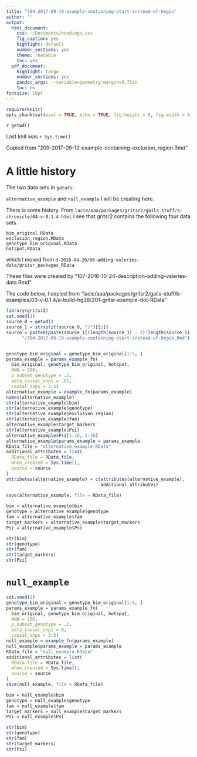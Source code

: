 ```yaml
---
title: "304-2017-09-19-example-containing-start-instead-of-begin"
author: ''
output:
  html_document:
    css: ~/Documents/headings.css
    fig_caption: yes
    highlight: default
    number_sections: yes
    theme: readable
    toc: yes
  pdf_document:
    highlight: tango
    number_sections: yes
    pandoc_args: --variable=geometry:margin=0.75in
    toc: no
fontsize: 10pt
---
```

<A NAME="top"> </A>

```r
require(knitr)
opts_chunk$set(eval = TRUE, echo = TRUE, fig.height = 8, fig.width = 8, tidy=FALSE)
```

`r getwd()`  

Last knit was `r Sys.time()`

Copied from "209-2017-09-12-example-containing-exclusion_region.Rmd"


# A little history

The two data sets in `gatars`:

`alternative_example` and `null_example` I will be creating here.  

There is some history.  From `lacie/aaa/packages/gritsr2/gails-stuff/a-chronicle/04-v-0.1.4.html` I see that gritsr2 contains the following four data sets
```
bim_original.RData
exclusion_region.RData
genotype_bim_original.RData
hotspot.RData
```
which I moved from `d-2016-04-20/06-adding-valeries-data/gritsr_packages_RData`

These files were created by “107-2016-10-24-description-adding-valeries-data.Rmd”

The code below, I copied from "lacie/aaa/packages/gritsr2/gails-stuff/b-examples/03-v-0.1.4/a-build-hg38/201-gritsr-example-dot-RData"



```r
library(gritsr2)
set.seed(1)
source_0 = getwd()
source_1 = strsplit(source_0, "/")[[1]]
source = paste0(paste(source_1[(length(source_1) - 2):length(source_1)], collapse = "/"),
      "/304-2017-09-19-example-containing-start-instead-of-begin.Rmd")


genotype_bim_original = genotype_bim_original[1:5, ]
params_example = params_example_fn(
  bim_original, genotype_bim_original, hotspot,
  NNN = 200,
  p_subset_genotype = .2,
  beta_causal_snps = .85,
  causal_snps = 3:5)
alternative_example = example_fn(params_example)
names(alternative_example)
str(alternative_example$bim)
str(alternative_example$genotype)
str(alternative_example$exclusion_region)
str(alternative_example$fam)
alternative_example$target_markers
str(alternative_example$Psi)
alternative_example$Psi[1:10, 1:10]
alternative_example$params_example = params_example
RData_file = "alternative_example.RData"
additional_attributes = list(
  RData_file = RData_file,
  when_created = Sys.time(),
  source = source
)
attributes(alternative_example) = c(attributes(alternative_example),
                                    additional_attributes)
                                               
save(alternative_example, file = RData_file)
```


```r
bim = alternative_example$bim
genotype = alternative_example$genotype
fam = alternative_example$fam
target_markers = alternative_example$target_markers
Psi = alternative_example$Psi
```

```r
str(bim)
str(genotype)
str(fam)
str(target_markers)
str(Psi)
```

# `null_example`

```r
set.seed(1)
genotype_bim_original = genotype_bim_original[1:5, ]
params_example = params_example_fn(
  bim_original, genotype_bim_original, hotspot,
  NNN = 200,
  p_subset_genotype = .2,
  beta_causal_snps = 0,
  causal_snps = 3:5)
null_example = example_fn(params_example)
null_example$params_example = params_example
RData_file = "null_example.RData"
additional_attributes = list(
  RData_file = RData_file,
  when_created = Sys.time(),
  source = source
)
save(null_example, file = RData_file)
```


```r
bim = null_example$bim
genotype = null_example$genotype
fam = null_example$fam
target_markers = null_example$target_markers
Psi = null_example$Psi
```

```r
str(bim)
str(genotype)
str(fam)
str(target_markers)
str(Psi)
```
